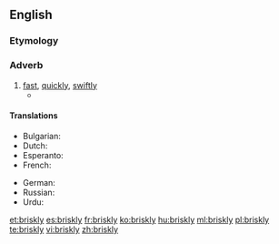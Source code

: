 ==English==

===Etymology===
{{suffix|brisk|ly}}

===Adverb===
{{en-adv}}

# [[fast]], [[quickly]], [[swiftly]]
#*{{quote-news
|year=2011
|date=October 23
|author=Phil McNulty
|title=Man Utd   1 - 6   Man City
|work=BBC Sport
|url=http://news.bbc.co.uk/sport2/hi/football/15325536.stm
|page=
|passage=As Ferguson strode '''briskly''' towards the Stretford End at the final whistle, he will have been reflecting on the extent of the challenge now facing him from the club he once branded "noisy neighbours".}}

====Translations====
{{trans-top|fast, quickly, swiftly}}
* Bulgarian: {{t|bg|бързо}}
* Dutch: {{t|nl|gezwind}}
* Esperanto: {{t-|eo|rapide|xs=Esperanto}}
* French: {{t+|fr|vivement}}
{{trans-mid}}
* German: {{t+|de|forsch}}
* Russian: {{t+|ru|Быстро}}
* Urdu: {{t+|ur|تيز|xs=Urdu}}
{{trans-bottom}}

[[et:briskly]]
[[es:briskly]]
[[fr:briskly]]
[[ko:briskly]]
[[hu:briskly]]
[[ml:briskly]]
[[pl:briskly]]
[[te:briskly]]
[[vi:briskly]]
[[zh:briskly]]